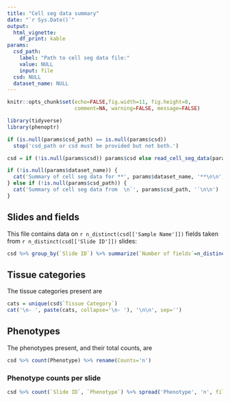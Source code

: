 ```yaml
---
title: "Cell seg data summary"
date: "`r Sys.Date()`"
output: 
  html_vignette:
    df_print: kable
params:
  csd_path: 
    label: "Path to cell seg data file:"
    value: NULL
    input: file
  csd: NULL
  dataset_name: NULL
---
```


```r
knitr::opts_chunk$set(echo=FALSE,fig.width=11, fig.height=8, 
                      comment=NA, warning=FALSE, message=FALSE)

library(tidyverse)
library(phenoptr)
```

<style type="text/css">
table {
    width: auto !important;
    max-width: 100%;
    margin-bottom: 20px;
    margin-left: 0px;
}
</style>

```r
if (is.null(params$csd_path) == is.null(params$csd))
  stop('csd_path or csd must be provided but not both.')

csd = if (!is.null(params$csd)) params$csd else read_cell_seg_data(params$csd_path)
```

```r
if (!is.null(params$dataset_name)) {
  cat('Summary of cell seg data for **', params$dataset_name, '**\n\n', sep='')
} else if (!is.null(params$csd_path)) {
  cat('Summary of cell seg data from  \n`', params$csd_path, '`\n\n')
}
```


## Slides and fields

This file contains data on `r n_distinct(csd[['Sample Name']])` fields 
taken from `r n_distinct(csd[['Slide ID']])` slides:

```r
csd %>% group_by(`Slide ID`) %>% summarize(`Number of fields`=n_distinct(`Sample Name`))
```

## Tissue categories

The tissue categories present are

```r
cats = unique(csd$`Tissue Category`)
cat('\n- ', paste(cats, collapse='\n- '), '\n\n', sep='')
```

## Phenotypes

The phenotypes present, and their total counts, are

```r
csd %>% count(Phenotype) %>% rename(Counts='n')
```

### Phenotype counts per slide

```r
csd %>% count(`Slide ID`, `Phenotype`) %>% spread('Phenotype', 'n', fill=0)
```

